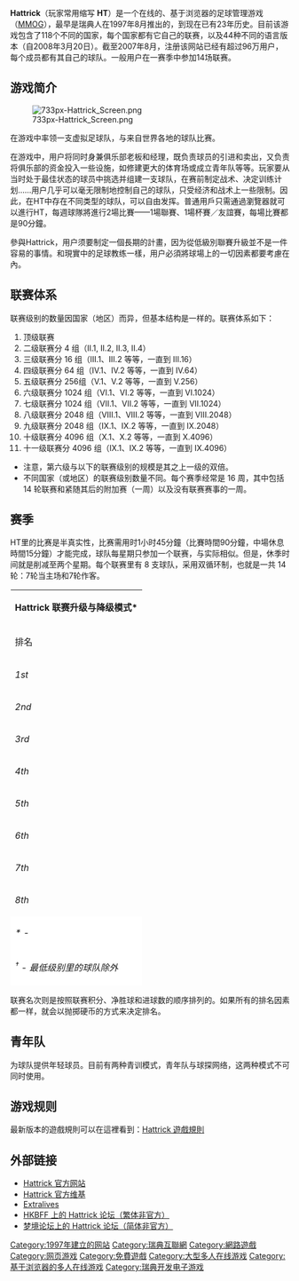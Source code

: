 {{Infobox VG| title = Hattrick
| image = File:Hattrick Logo.png
<!-- FAIR USE of Hattrick Logo.png: see image description page at http://en.wikipedia.org/wiki/Image:Hattrick Logo.png for rationale -->
|developer = Hattrick Limited([[ExtraLives|ExtraLives AB]] 子公司)
|publisher = Hattrick Limited([[ExtraLives|ExtraLives AB]] 子公司)
|released = 1997年8月30日
|genre = [[大型多人线上游戏|MMOG]]
|modes = [[网页游戏|网页游戏]]
|platforms = 任何一台可连接到互联网的電腦
}}

'''Hattrick'''（玩家常用缩写 '''HT'''）是一个在线的、基于浏览器的足球管理游戏（[[MMOG|MMOG]]），最早是瑞典人在1997年8月推出的，到现在已有23年历史。目前该游戏包含了118个不同的国家，每个国家都有它自己的联赛，以及44种不同的语言版本（自2008年3月20日）。截至2007年8月，注册该网站已经有超过96万用户，每个成员都有其自己的球队。一般用户在一赛季中参加14场联赛。

== 游戏简介 ==
[[File:733px-Hattrick_Screen.png|thumb]]
<!-- FAIR USE of Hattrick Screen.png: see image description page at http://en.wikipedia.org/wiki/Image:Hattrick Screen.png for rationale -->

在游戏中率领一支虚拟足球队，与来自世界各地的球队比赛。

在游戏中，用户将同时身兼俱乐部老板和经理，既负责球员的引进和卖出，又负责将俱乐部的资金投入一些设施，如修建更大的体育场或成立青年队等等。玩家要从当时处于最佳状态的球员中挑选并组建一支球队，在赛前制定战术、决定训练计划……用户几乎可以毫无限制地控制自己的球队，只受经济和战术上一些限制。因此，在HT中存在不同类型的球队，可以自由发挥。普通用戶只需通過瀏覽器就可以進行HT，每週球隊將進行2場比賽——1場聯賽、1場杯賽／友誼賽，每場比賽都是90分鐘。

參與Hattrick，用户须要制定一個長期的計畫，因为從低級別聯賽升級並不是一件容易的事情。和現實中的足球教练一樣，用户必須將球場上的一切因素都要考慮在內。

== 联赛体系 ==
联赛级别的数量因国家（地区）而异，但基本结构是一样的。联赛体系如下：

# 顶级联赛
# 二级联赛分 4 组（II.1, II.2, II.3, II.4）
# 三级联赛分 16 组（III.1、III.2 等等，一直到 III.16）
# 四级联赛分 64 组（IV.1、IV.2 等等，一直到 IV.64）
# 五级联赛分 256组（V.1、V.2 等等，一直到 V.256）
# 六级联赛分 1024 组（VI.1、VI.2 等等，一直到 VI.1024）
# 七级联赛分 1024 组（VII.1、VII.2 等等，一直到 VII.1024）
# 八级联赛分 2048 组（VIII.1、VIII.2 等等，一直到 VIII.2048）
# 九级联赛分 2048 组（IX.1、IX.2 等等，一直到 IX.2048）
# 十级联赛分 4096 组（X.1、X.2 等等，一直到 X.4096）
# 十一级联赛分 4096 组（IX.1、IX.2 等等，一直到 IX.4096）
                                        
* 注意，第六级与以下的联赛级别的规模是其之上一级的双倍。
* 不同国家（或地区）的联赛级别数量不同。每个赛季经常是 16 周，其中包括 14 轮联赛和紧随其后的附加赛（一周）以及没有联赛赛事的一周。

== 赛季 ==
HT里的比赛是半真实性，比赛需用时1小时45分鐘（比賽時間90分鐘，中場休息時間15分鐘）才能完成，球队每星期只参加一个联赛，与实际相似。但是，休季时间就是削减至两个星期。每个联赛里有 8 支球队，采用双循环制，也就是一共 14 轮：7轮当主场和7轮作客。

{| class="wikitable" style="text-align:center" |
| colspan="6" bgcolor="#e5e5e5" | '''Hattrick 联赛升级与降级模式<nowiki>*</nowiki>'''
|-
! 排名 !! 第一级联赛 !! 第二、三、四、五级联赛 !! 第六级联赛 !! 第七级联赛或以下（单数）!! 第八级联赛或以下（双数）
|-
| bgcolor="#f1f1f1" | ''1st'' || bgcolor="gold" | '''国家联赛''' || colspan="2" bgcolor="#ddffdd" | 自动晋级或附加赛 || rowspan="2" bgcolor="#ccffcc" | 自动晋级 || style="border-left:2px solid #ccffcc" bgcolor="#ccffcc" | 
|-
| bgcolor="#f1f1f1" | ''2nd'' || style="border-bottom:1px solid #f9f9f9; border-right:1px solid #f9f9f9" | || style="border-bottom:1px solid #f9f9f9; border-right:1px solid #f9f9f9" | || style="border-bottom:1px solid #f9f9f9" | || style="border-bottom:1px solid #f9f9f9" | 
|-
| bgcolor="#f1f1f1" | ''3rd'' || style="text-align:center" colspan="5" rowspan="2" | ''留在他们原来的联赛'' 
|-
| bgcolor="#f1f1f1" | ''4th'' 
|-
| bgcolor="#f1f1f1" | ''5th'' || style="background-color:#ffeecc" colspan="2" rowspan="2" valign="center" | 附加赛<sup>†</sup> || colspan="3" rowspan="2" style="border-top:2px solid #f9f9f9;" |  
|-
| bgcolor="#f1f1f1" | ''6th'' 
|-
| bgcolor="#f1f1f1" | ''7th'' || style="background-color:#ffcccc" colspan="5" rowspan="2" valign="center" | 自动降级<sup>†</sup>
|-
| bgcolor="#f1f1f1" | ''8th'' 
|- 
| colspan="6" style="border:1px solid white; background-color:#ffffff; text-align:left" | ''<nowiki>*</nowiki> - ''
|- 
| colspan="6" style="border:1px solid white; background-color:#ffffff; text-align:left" | ''<sup>†</sup> - 最低级别里的球队除外''
|}

联赛名次则是按照联赛积分、净胜球和进球数的顺序排列的。如果所有的排名因素都一样，就会以抛掷硬币的方式来决定排名。

== 青年队 ==
为球队提供年轻球员。目前有两种青训模式，青年队与球探网络，这两种模式不可同时使用。

== 游戏规则 ==
最新版本的遊戲規則可以在這裡看到：[http://www.hattrick.org/Help/Rules/Default.aspx Hattrick 遊戲規則]{{Wayback|url=http://www.hattrick.org/Help/Rules/Default.aspx |date=20101215115736 }}

== 外部链接 ==
* [http://www.hattrick.org Hattrick 官方网站]{{Wayback|url=http://www.hattrick.org/ |date=20080808140027 }}
* [http://wiki.hattrick.org Hattrick 官方维基]{{Wayback|url=http://wiki.hattrick.org/ |date=20070927195024 }}
* [http://www.extralives.com Extralives]{{Wayback|url=http://www.extralives.com/ |date=20200210154325 }}
* [http://bbs.hkbff.net/thread.php?fid=57 HKBFF 上的 Hattrick 论坛（繁体非官方）]{{Wayback|url=http://bbs.hkbff.net/thread.php?fid=57 |date=20100814164322 }}
* [https://web.archive.org/web/20071027234237/http://www.dsws.cn/bbs/forum-74-1.html 梦境论坛上的 Hattrick 论坛（简体非官方）]

[[Category:1997年建立的网站|Category:1997年建立的网站]]
[[Category:瑞典互聯網|Category:瑞典互聯網]]
[[Category:網路遊戲|Category:網路遊戲]]
[[Category:网页游戏|Category:网页游戏]]
[[Category:免費遊戲|Category:免費遊戲]]
[[Category:大型多人在线游戏|Category:大型多人在线游戏]]
[[Category:基于浏览器的多人在线游戏|Category:基于浏览器的多人在线游戏]]
[[Category:瑞典开发电子游戏|Category:瑞典开发电子游戏]]